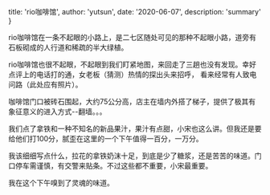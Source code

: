 
  title: 'rio咖啡馆',
  author: 'yutsun',
  date: '2020-06-07',
  description: 'summary'
}


rio咖啡馆在一条不起眼的小路上，是二七区随处可见的那种不起眼小路，道旁有石板砌成的人行道和稀疏的半大绿植。

rio咖啡馆也很不起眼，不起眼到我们盯紧地图，来回走了三趟也没有发现。幸好点评上的电话打的通，女老板（猜测）热情的探出头来招呼，
看来经常有人致电问路（此处应有照片）。

咖啡馆门口被砖石围起，大约75公分高，店主在墙内外搭了梯子，提供了极其有象征意义的进入方式--翻墙。。。

我们点了拿铁和一种不知名的新品果汁，果汁有点甜，小宋也这么讲。但我还是要给他们打100分，腻歪在这里的一个下午值得一百分，一万分。

我该细细写点什么，拉花的拿铁奶沫十足，到底是少了糖浆，还是苦苦的味道。门口停车需谨慎，有交警来贴条。不过这些都不重要，小宋最重要。

我在这个下午嗅到了灵魂的味道。